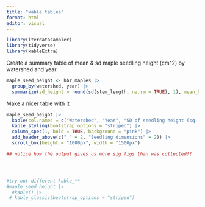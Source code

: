 ```yaml
---
title: "kable tables"
format: html
editor: visual
---
```


```r
library(lterdatasampler)
library(tidyverse)
library(kableExtra)
```

Create a summary table of mean & sd maple seedling height (cm\^2) by watershed and year

```r
maple_seed_height <- hbr_maples |> 
  group_by(watershed, year) |> 
  summarize(sd_height = round(sd(stem_length, na.rm = TRUE), 1), mean_height = round(mean(stem_length, na.rm = TRUE), 3))
```

Make a nicer table with it

```r
maple_seed_height |> 
  kable(col.names = c("Watershed", "Year", "SD of seedling height (sq. cm)", "Mean Seedling Height (sq. cm)")) |>
  kable_styling(bootstrap_options = "striped") |> 
  column_spec(1, bold = TRUE, background = "pink") |> 
  add_header_above(c(" " = 2, "Seedling dimensions" = 2)) |> 
  scroll_box(height = "1000px", width = "1500px")

## notice how the output gives us more sig figs than was collected!!




#try out different kable_**
#maple_seed_height |> 
  #kable() |>
 # kable_classic(bootstrap_options = "striped")

```
